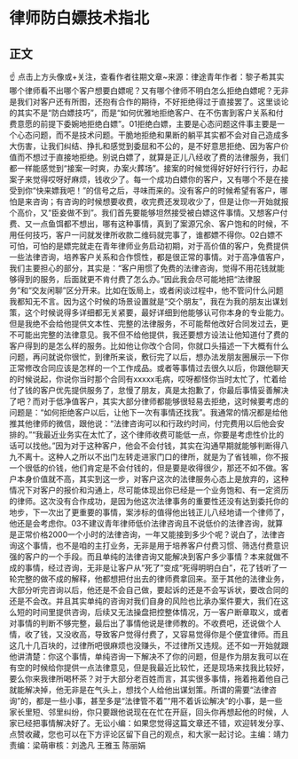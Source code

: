 # 律师防白嫖技术指北
## 正文
☝ 点击上方头像或+关注，查看作者往期文章~来源：律途青年作者：黎子希其实哪个律师看不出哪个客户想要白嫖呢？又有哪个律师不明白怎么拒绝白嫖呢？无非是我们对客户还有所图，还抱有合作的期待，不好拒绝得过于直接罢了。这里谈论的其实不是“防白嫖技巧”，而是“如何优雅地拒绝客户、在不伤害到客户关系和付费意愿的前提下委婉地拒绝白嫖”。01拒绝白嫖，主要是心态问题这件事主要是一个心态问题，而不是技术问题。干脆地拒绝和果断的躺平其实都不会对自己造成多大伤害，让我们纠结、挣扎和感觉到委屈和不公的，是不好意思拒绝、因为客户价值而不想过于直接地拒绝。别说白嫖了，就算是正儿八经收了费的法律服务，我们都一样能感觉到“接案一时爽，办案火葬场”。接案的时候觉得好好好行行行，办起案子来觉得哎呀好麻烦，钱收少了。每一个成功白嫖你的客户，又有哪个不是在接受到你“快来嫖我吧！”的信号之后，寻味而来的。没有客户的时候希望有客户，哪怕是来咨询；有咨询的时候想要收费，收完费还发现收少了，但是让你一开始就报个高价，又“臣妾做不到”。我们首先要能够坦然接受被白嫖这件事情。又想客户付费、又一点鱼饵都不想出，哪有这种事情，真到了案源冗余、客户饱和的时候，不用任何技巧，客户一问就发律所收款二维码就完事了，谁都嫖不得你。02白嫖不可怕，可怕的是嫖完就走在青年律师业务启动初期，对于高价值的客户，免费提供一些法律咨询，培养客户关系和合作惯性，都是很正常的事情。对于高净值客户，我们主要担心的部分，其实是：“客户用惯了免费的法律咨询，觉得不用花钱就能够得到的服务，后面就更不肯付费了怎么办。”因此我会尽可能地把“法律服务”和“交友闲聊”区分开来。比如在饭局上，或者闲谈过程中，他不管问什么问题我都知无不言。因为这个时候的场景设置就是“交个朋友”，我在为我的朋友出谋划策，这个时候说得多详细都无关紧要，最好详细到他能够认可你本身的专业能力。但是我绝不会给他提供文本性、完整的法律服务，不可能帮他改好合同发过去，更不可能出完整的法律意见。我不但不给他提供，我还要想方设法让他知道付了费的客户得到的是怎么样的服务。比如他让你改个合同，你就口头描述一下大概有什么问题，再问就说你很忙，到律所来谈，敷衍完了以后，想办法发朋友圈展示一下你正常修改合同应该是怎样的一个工作成品。或者等事情过去很久以后，你跟他聊天的时候说起，你说你当时那个合同有xxxxx毛病，哎呀都怪你当时太忙了，忙着给付了钱的客户优先提供服务了，怠慢了朋友，真是太抱歉了，你最后事情妥善解决了吧？而对于低净值客户，其实大部分律师都能够很轻易去拒绝，这时候要考虑的问题是：“如何拒绝客户以后，让他下一次有事情还找我”。我通常的情况都是给他推其他律师的微信，跟他说：“法律咨询可以和行政约时间，付完费用以后他会安排的。”“我最近业务实在太忙了，这个律师收费可能低一点，你要是考虑性价比的话可以找他。”因为对于这种客户，他会不会付钱，其实在沟通早期就能够判断得八九不离十。这种人之所以不出门左转走进家门口的律所，就是为了省钱嘛，你不报一个很低的价钱，他们肯定是不会付钱的，但是要是收得很少，那还不如不做。客户本身价值就不高，其实到这一步，对客户这次的法律服务心态上是放弃的，这种情况下对客户的报价和沟通上，尽可能体现出你已经是一个业务饱和、有一定资历的律师。这次没有合作成功，是因为他这次法律事务的重要性还没有达到委托你的地步，下一次出了更重要的事情，案涉标的值得他出钱正儿八经地请一个律师了，他还是会考虑你。03不建议青年律师低价法律咨询且不说低价的法律咨询，就算是正常价格2000一个小时的法律咨询，一年又能接到多少个呢？说白了，法律咨询这个事情，也不是咱的主打业务，无非是用于培养客户付费习惯、筛选付费意识强的客户的一个手段。而且单纯的法律咨询又能解决到客户多少事情？本来就做不成的事情，经过咨询，无非是让客户从“死了”变成“死得明明白白”，花了钱听了一轮完整的做不成的解释，他都想把付出去的律师费拿回来。至于其他的法律业务，大部分听完咨询以后，他还是不会自己做，要起诉的还是不会写诉状，要改合同的还是不会改。并且其实单纯的咨询对我们自身的风险也比承办案件要大，我们在这么短的时间里提供咨询，后续又无法操盘把控整体情况，万一客户断章取义，或者对事情的判断不够完整，最后出了事情他说是律师教的。不收费吧，还说做个人情，收了钱，又没收高，导致客户觉得付费了，又容易觉得你是个便宜律师。而且这几十几百块的，过律所吧很麻烦也没赚头，不过律所又违规。还不如一开始就跟他讲清楚：你这个事情，单纯咨询一下解决不了你的问题，但是作为朋友我可以在有空的时候给你提供一点法律意见，但是我最近比较忙，还是现场来找我比较好，要么你来我律所喝杯茶？对于大部分老百姓而言，其实很多事情，拖着拖着他自己就能解决掉，他无非是在气头上，想找个人给他出谋划策。所谓的需要“法律咨询”的，都是一些小事，甚至多是“法律管不着”“用不着诉讼解决”的小事，是一些家长里短、邻里纠纷，你只要跟他说现在在忙在开庭，回头你再想起他的时候，人家已经把事情解决好了。无讼小编：如果您觉得这篇文章还不错，欢迎转发分享、点赞收藏，您也可以在下方评论区留下自己的观点，和大家一起讨论。主编：靖力责编：梁萌审核：刘逸凡 王雅玉 陈丽娟
